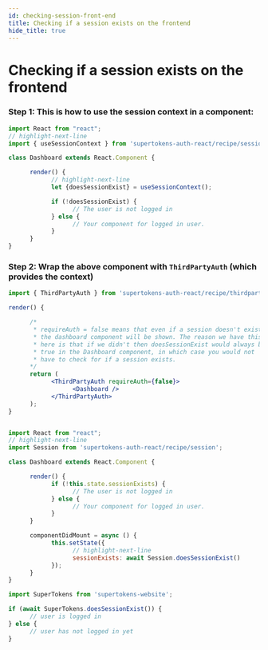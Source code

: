 ```yaml
---
id: checking-session-front-end
title: Checking if a session exists on the frontend
hide_title: true
---
```


# Checking if a session exists on the frontend 


<FrontendSDKTabs>
<TabItem value="reactjs">

<FrontendReactContextSubTabs>
<TabItem value="with-react-context">

### Step 1: This is how to use the session context in a component:

```jsx
import React from "react";
// highlight-next-line
import { useSessionContext } from 'supertokens-auth-react/recipe/session';

class Dashboard extends React.Component {

      render() {
            // highlight-next-line
            let {doesSessionExist} = useSessionContext();

            if (!doesSessionExist) {
                  // The user is not logged in
            } else {
                  // Your component for logged in user.
            }
      }
}
```

### Step 2: Wrap the above component with `ThirdPartyAuth` (which provides the context)

```jsx
import { ThirdPartyAuth } from 'supertokens-auth-react/recipe/thirdparty';

render() {

      /*
       * requireAuth = false means that even if a session doesn't exist,
       * the dashboard component will be shown. The reason we have this set
       * here is that if we didn't then doesSessionExist would always be
       * true in the Dashboard component, in which case you would not 
       * have to check for if a session exists.
      */
      return (
            <ThirdPartyAuth requireAuth={false}>
                  <Dashboard />
            </ThirdPartyAuth>
      );
}
```

</TabItem>

<TabItem value="without-react-context">

```jsx

import React from "react";
// highlight-next-line
import Session from 'supertokens-auth-react/recipe/session';

class Dashboard extends React.Component {

      render() {
            if (!this.state.sessionExists) {
                  // The user is not logged in
            } else {
                  // Your component for logged in user.
            }
      }

      componentDidMount = async () {
            this.setState({
                  // highlight-next-line
                  sessionExists: await Session.doesSessionExist() 
            });
      }
}
```

</TabItem>
</FrontendReactContextSubTabs>
</TabItem>

<TabItem value="vanillajs">

```jsx
import SuperTokens from 'supertokens-website';

if (await SuperTokens.doesSessionExist()) {
      // user is logged in
} else {
      // user has not logged in yet
}

```
</TabItem>
</FrontendSDKTabs>
